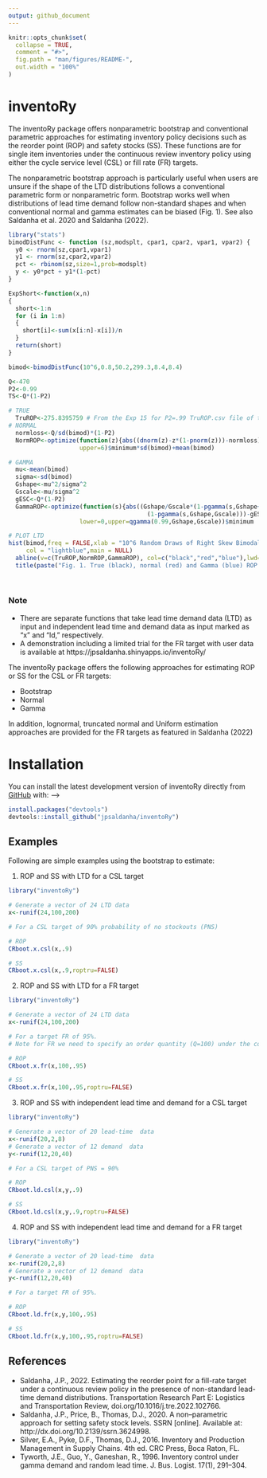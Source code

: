 ```yaml
---
output: github_document
---
```


<!-- README.md is generated from README.Rmd. Please edit that file -->

```r
knitr::opts_chunk$set(
  collapse = TRUE,
  comment = "#>",
  fig.path = "man/figures/README-",
  out.width = "100%"
)
```

# inventoRy 

<!-- badges: start -->
<!-- badges: end -->

The  inventoRy package offers  nonparametric bootstrap and conventional parametric approaches for estimating inventory policy decisions such as the reorder point (ROP) and safety stocks (SS). These functions are for single item inventories under the continuous review inventory policy using either the cycle service level (CSL) or fill rate (FR) targets. 

The nonparametric bootstrap approach is particularly useful when users are unsure if the shape of the LTD  distributions follows a conventional parametric form or nonparametric form. Bootstrap works well when distributions of lead time demand follow non-standard shapes and when conventional normal and gamma estimates can be biased (Fig. 1). See also Saldanha et al. 2020 and Saldanha (2022).

```r
library("stats")
bimodDistFunc <- function (sz,modsplt, cpar1, cpar2, vpar1, vpar2) {
  y0 <- rnorm(sz,cpar1,vpar1)
  y1 <- rnorm(sz,cpar2,vpar2)
  pct <- rbinom(sz,size=1,prob=modsplt)
  y <- y0*pct + y1*(1-pct) 
}

ExpShort<-function(x,n)
{
  short<-1:n
  for (i in 1:n)
  {
    short[i]<-sum(x[i:n]-x[i])/n
  }
  return(short)
}

bimod<-bimodDistFunc(10^6,0.8,50.2,299.3,8.4,8.4)

Q<-470
P2<-0.99
TS<-Q*(1-P2)

# TRUE
  TruROP<-275.8395759 # From the Exp 15 for P2=.99 TruROP.csv file of the LTDFillRate Project
# NORMAL
  normloss<-Q/sd(bimod)*(1-P2)
  NormROP<-optimize(function(z){abs((dnorm(z)-z*(1-pnorm(z)))-normloss)},lower=0,
                    upper=6)$minimum*sd(bimod)+mean(bimod)

# GAMMA
  mu<-mean(bimod)
  sigma<-sd(bimod)
  Gshape<-mu^2/sigma^2 
  Gscale<-mu/sigma^2
  gESC<-Q*(1-P2)
  GammaROP<-optimize(function(s){abs((Gshape/Gscale*(1-pgamma(s,Gshape+1,Gscale))-s*
                                       (1-pgamma(s,Gshape,Gscale)))-gESC)},
                    lower=0,upper=qgamma(0.99,Gshape,Gscale))$minimum

# PLOT LTD
hist(bimod,freq = FALSE,xlab = "10^6 Random Draws of Right Skew Bimodal LTD",
     col = "lightblue",main = NULL)
  abline(v=c(TruROP,NormROP,GammaROP), col=c("black","red","blue"),lwd=c(3,2,2))
  title(paste("Fig. 1. True (black), normal (red) and Gamma (blue) ROP at P2=0.99"))
  
  
```

### Note

- There are separate functions that take lead time demand data (LTD) as input and independent lead time and demand data as input marked as "x" and "ld," respectively.
- A demonstration including a limited trial for the FR target with user data is available at https://jpsaldanha.shinyapps.io/inventoRy/

The inventoRy package offers the following approaches for estimating ROP or SS for the CSL or FR targets:
  
  - Bootstrap
  - Normal
  - Gamma
  
In addition, lognormal, truncated normal and Uniform estimation approaches are provided for the FR targets as featured in Saldanha (2022)

<!--The goal of inventoRy is to assist in estimate inventory parameters -- reorder point (ROP) and safety stock (ss) -- for the fill rate and service level customer service criterion under the continuous review inventory policy.
The primary purpose of this package is to provide non-paramteric bootstrap estimation functions for cases when the lead time demand (LTD) distribution takes on non-standard forms. Functions for standard forms are also provided including for uniform, lognormal, truncated-normal, etc. as an accompaniment of the Saldanha (2022) article.
-->

# Installation

You can install the latest development version of inventoRy directly from [GitHub](https://github.com/jpsaldanha/inventoRy) with: -->

```r
install.packages("devtools")
devtools::install_github("jpsaldanha/inventoRy")
```



## Examples

Following are simple examples using the bootstrap to estimate:

1. ROP and SS with LTD for a CSL target

```r
library("inventoRy")

# Generate a vector of 24 LTD data
x<-runif(24,100,200)

# For a CSL target of 90% probability of no stockouts (PNS)

# ROP
CRboot.x.csl(x,.9)

# SS
CRboot.x.csl(x,.9,roptru=FALSE)
```

2. ROP and SS with LTD for a FR target

```r
library("inventoRy")

# Generate a vector of 24 LTD data
x<-runif(24,100,200)

# For a target FR of 95%. 
# Note for FR we need to specify an order quantity (Q=100) under the continuous review inventory policy.

# ROP
CRboot.x.fr(x,100,.95)

# SS
CRboot.x.fr(x,100,.95,roptru=FALSE)
```

3. ROP and SS with independent lead time and demand for a CSL target

```r
library("inventoRy")

# Generate a vector of 20 lead-time  data
x<-runif(20,2,8)
# Generate a vector of 12 demand  data
y<-runif(12,20,40)

# For a CSL target of PNS = 90%

# ROP
CRboot.ld.csl(x,y,.9)

# SS
CRboot.ld.csl(x,y,.9,roptru=FALSE)
```

4. ROP and SS with independent lead time and demand for a FR target

```r
library("inventoRy")

# Generate a vector of 20 lead-time  data
x<-runif(20,2,8)
# Generate a vector of 12 demand  data
y<-runif(12,20,40)

# For a target FR of 95%. 

# ROP
CRboot.ld.fr(x,y,100,.95)

# SS
CRboot.ld.fr(x,y,100,.95,roptru=FALSE)
```

## References

* Saldanha, J.P., 2022. Estimating the reorder point for a fill-rate target under a continuous review policy in the presence of non-standard lead-time demand distributions. Transportation Research Part E: Logistics and Transportation Review, doi.org/10.1016/j.tre.2022.102766.
* Saldanha, J.P., Price, B., Thomas, D.J., 2020. A non–parametric approach for setting safety stock levels. SSRN [online]. Available at: http://dx.doi.org/10.2139/ssrn.3624998.
* Silver, E.A., Pyke, D.F., Thomas, D.J., 2016. Inventory and Production Management in Supply Chains. 4th ed. CRC Press, Boca Raton, FL.
* Tyworth, J.E., Guo, Y., Ganeshan, R., 1996. Inventory control under gamma demand and random lead time. J. Bus. Logist. 17(1), 291–304.

